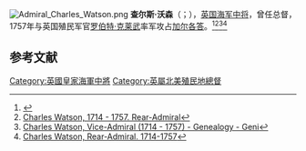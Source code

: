 [[File:Admiral_Charles_Watson.png|thumb]]
'''查尔斯·沃森'''（{{lang-en|Charles Watson}}；{{bd|1714年||1757年|8月16日|catidx=C}}），[[英国|英国]][[海军中将|海军中将]]，曾任{{le|纽芬兰殖民地|Newfoundland Colony}}总督，1757年与英国殖民军官[[罗伯特·克莱武|罗伯特·克莱武]]率军攻占[[加尔各答|加尔各答]]。<ref>{{Cite web |url=https://www.heritage.nf.ca/articles/politics/naval-charles-watson.php |title=Watson, Charles (1714-1757) - NL Heritage |access-date=2021-02-15 |archive-date=2019-04-18 |archive-url=https://web.archive.org/web/20190418205953/https://www.heritage.nf.ca/articles/politics/naval-charles-watson.php |dead-url=no }}</ref><ref>[https://www.nationalgalleries.org/art-and-artists/41234/charles-watson-1714-1757-rear-admiral Charles Watson, 1714 - 1757. Rear-Admiral]</ref><ref>[https://www.geni.com/people/Charles-Watson-Vice-Admiral/6000000019286480712 Charles Watson, Vice-Admiral (1714 - 1757) - Genealogy - Geni]</ref><ref>[https://www.rct.uk/collection/663451/charles-watson-rear-admiral-1714-1757 Charles Watson, Rear-Admiral. 1714-1757]</ref>

== 参考文献 ==
{{Reflist}}

[[Category:英國皇家海軍中將|Category:英國皇家海軍中將]]
[[Category:英屬北美殖民地總督|Category:英屬北美殖民地總督]]